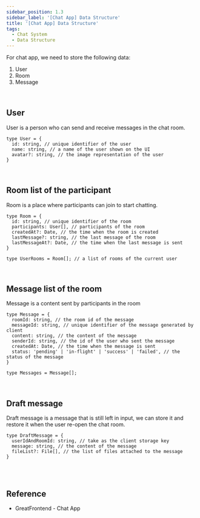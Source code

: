 ```yaml
---
sidebar_position: 1.3
sidebar_label: '[Chat App] Data Structure'
title: '[Chat App] Data Structure'
tags:
  - Chat System
  - Data Structure
---
```



For chat app, we need to store the following data:

1. User
2. Room
3. Message

<br />


## User

User is a person who can send and receive messages in the chat room.

```tsx
type User = {
  id: string, // unique identifier of the user
  name: string, // a name of the user shown on the UI
  avatar?: string, // the image representation of the user
}
```

<br />

## Room list of the participant

Room is a place where participants can join to start chatting.

```tsx
type Room = {
  id: string, // unique identifier of the room
  participants: User[], // participants of the room
  createdAt?: Date, // the time when the room is created
  lastMessage?: string, // the last message of the room
  lastMessageAt?: Date, // the time when the last message is sent
}

type UserRooms = Room[]; // a list of rooms of the current user
```

<br />

## Message list of the room

Message is a content sent by participants in the room

```tsx
type Message = {
  roomId: string, // the room id of the message
  messageId: string, // unique identifier of the message generated by client
  content: string, // the content of the message
  senderId: string, // the id of the user who sent the message
  createdAt: Date, // the time when the message is sent
  status: 'pending' | 'in-flight' | 'success' | 'failed', // the status of the message
}

type Messages = Message[];
```

<br />

## Draft message

Draft message is a message that is still left in input, we can store it and restore it when the user re-open the chat room.

```tsx
type DraftMessage = {
  userIdAndRoomId: string, // take as the client storage key
  message: string, // the content of the message
  fileList?: File[], // the list of files attached to the message
}
```


<br /><br />


## Reference
- GreatFrontend - Chat App


<br /><br />

